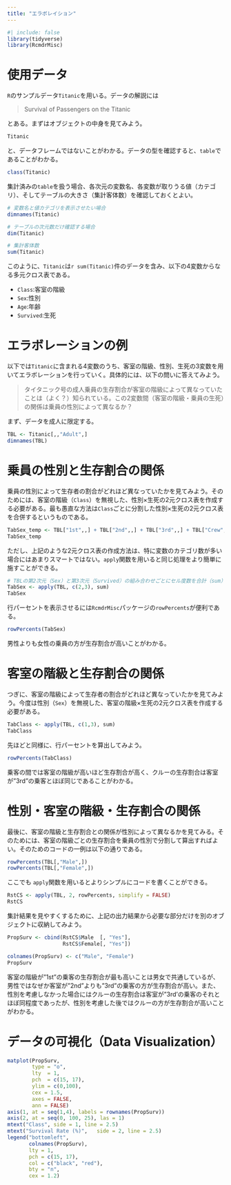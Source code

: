 ```yaml
---
title: "エラボレイション"
---
```


```r
#| include: false
library(tidyverse)
library(RcmdrMisc)
```

# 使用データ
`R`のサンプルデータ`Titanic`を用いる。データの解説には

> Survival of Passengers on the Titanic

とある。まずはオブジェクトの中身を見てみよう。

```r
Titanic
```

と、データフレームではないことがわかる。データの型を確認すると、`table`であることがわかる。

```r
class(Titanic)
```

集計済みの`table`を扱う場合、各次元の変数名、各変数が取りうる値（カテゴリ）、そしてテーブルの大きさ（集計客体数）を確認しておくとよい。

```r
# 変数名と値カテゴリを表示させたい場合
dimnames(Titanic)

# テーブルの次元数だけ確認する場合
dim(Titanic)

# 集計客体数
sum(Titanic)
```

このように、`Titanic`は`r sum(Titanic)`件のデータを含み、以下の4変数からなる多元クロス表である。

- `Class`:客室の階級
- `Sex`:性別
- `Age`:年齢
- `Survived`:生死

# エラボレーションの例
以下では`Titanic`に含まれる4変数のうち、客室の階級、性別、生死の3変数を用いてエラボレーションを行っていく。具体的には、以下の問いに答えてみよう。

> タイタニック号の成人乗員の生存割合が客室の階級によって異なっていたことは（よく？）知られている。この2変数間（客室の階級・乗員の生死）の関係は乗員の性別によって異なるか？

まず、データを成人に限定する。

```r
TBL <- Titanic[,,"Adult",]
dimnames(TBL)
```
# 乗員の性別と生存割合の関係
乗員の性別によって生存者の割合がどれほど異なっていたかを見てみよう。そのためには、客室の階級（`Class`）を無視した、性別×生死の2元クロス表を作成する必要がある。最も愚直な方法は`Class`ごとに分割した性別×生死の2元クロス表を合併するというものである。

```r
TabSex_temp <- TBL["1st",,] + TBL["2nd",,] + TBL["3rd",,] + TBL["Crew",,]
TabSex_temp
```

ただし、上記のような2元クロス表の作成方法は、特に変数のカテゴリ数が多い場合にはあまりスマートではない。`apply`関数を用いると同じ処理をより簡単に施すことができる。

```r
# TBLの第2次元（Sex）と第3次元（Survived）の組み合わせごとにセル度数を合計（sum）する
TabSex <- apply(TBL, c(2,3), sum)
TabSex
```

行パーセントを表示させるには`RcmdrMisc`パッケージの`rowPercents`が便利である。

```r
rowPercents(TabSex)
```

男性よりも女性の乗員の方が生存割合が高いことがわかる。

# 客室の階級と生存割合の関係
つぎに、客室の階級によって生存者の割合がどれほど異なっていたかを見てみよう。今度は性別（`Sex`）を無視した、客室の階級×生死の2元クロス表を作成する必要がある。

```r
TabClass <- apply(TBL, c(1,3), sum)
TabClass
```

先ほどと同様に、行パーセントを算出してみよう。

```r
rowPercents(TabClass)
```

乗客の間では客室の階級が高いほど生存割合が高く、クルーの生存割合は客室が"3rd"の乗客とほぼ同じであることがわかる。

# 性別・客室の階級・生存割合の関係
最後に、客室の階級と生存割合との関係が性別によって異なるかを見てみる。そのためには、客室の階級ごとの生存割合を乗員の性別で分割して算出すればよい。そのためのコードの一例は以下の通りである。


```r
rowPercents(TBL[,"Male",])
rowPercents(TBL[,"Female",])
```
ここでも  `apply`関数を用いるとよりシンプルにコードを書くことができる。

```r
RstCS <- apply(TBL, 2, rowPercents, simplify = FALSE)
RstCS
```
集計結果を見やすくするために、上記の出力結果から必要な部分だけを別のオブジェクトに収納してみよう。

```r
PropSurv <- cbind(RstCS$Male  [, "Yes"],
                  RstCS$Female[, "Yes"])

colnames(PropSurv) <- c("Male", "Female")
PropSurv
```

客室の階級が"1st"の乗客の生存割合が最も高いことは男女で共通しているが、男性ではなぜか客室が"2nd"よりも"3rd"の乗客の方が生存割合が高い。また、性別を考慮しなかった場合にはクルーの生存割合は客室が"3rd'の乗客のそれとほぼ同程度であったが、性別を考慮した後ではクルーの方が生存割合が高いことがわかる。


# データの可視化（Data Visualization）
```r
matplot(PropSurv, 
        type = "o", 
        lty  = 1,
        pch  = c(15, 17),
        ylim = c(0,100),
        cex = 1.5,
        axes = FALSE,
        ann = FALSE)
axis(1, at = seq(1,4), labels = rownames(PropSurv))
axis(2, at = seq(0, 100, 25), las = 1)
mtext("Class", side = 1, line = 2.5)
mtext("Survival Rate (%)",   side = 2, line = 2.5)
legend("bottomleft",
       colnames(PropSurv),
       lty = 1,
       pch = c(15, 17),
       col = c("black", "red"),
       bty = "n",
       cex = 1.2)
```

